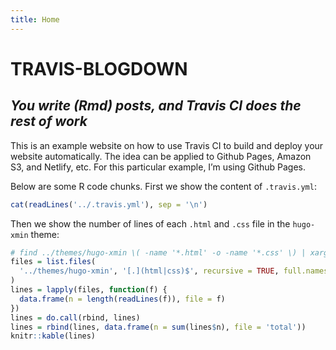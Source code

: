 ```yaml
---
title: Home
---
```


# TRAVIS-BLOGDOWN

## _You write (Rmd) posts, and Travis CI does the rest of work_

This is an example website on how to use Travis CI to build and deploy your website automatically. The idea can be applied to Github Pages, Amazon S3, and Netlify, etc. For this particular example, I'm using Github Pages.

Below are some R code chunks. First we show the content of `.travis.yml`:

```r
cat(readLines('../.travis.yml'), sep = '\n')
```

Then we show the number of lines of each `.html` and `.css` file in the `hugo-xmin` theme:

```r
# find ../themes/hugo-xmin \( -name '*.html' -o -name '*.css' \) | xargs wc -l
files = list.files(
  '../themes/hugo-xmin', '[.](html|css)$', recursive = TRUE, full.names = TRUE
)
lines = lapply(files, function(f) {
  data.frame(n = length(readLines(f)), file = f)
})
lines = do.call(rbind, lines)
lines = rbind(lines, data.frame(n = sum(lines$n), file = 'total'))
knitr::kable(lines)
```
